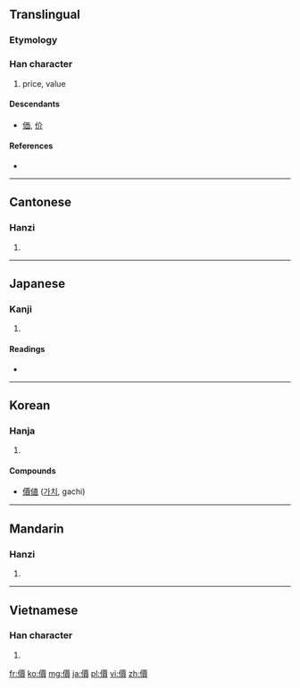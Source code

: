 {{also|价|価}}
==Translingual==
{{ja-forms|[[価]]|[[价]]|價}}

===Etymology===
{{Han compound|人|賈|c1=s|c2=p|t2=sell|ls=psc}}

===Han character===
{{Han char|rn=9|rad=人|as=13|sn=15|four=2128<sub>6</sub>|canj=人一田金 (OMWC)}}

# price, value

====Descendants====
* [[価]], [[价]]

====References====
* {{Han ref|kx=0118.110|dkj=01163|dj=0250.230|hdz=10224.050|uh=50F9|ud=20729|bh=BBF9|bd=48121}}

----

==Cantonese==

===Hanzi===
{{yue-hanzi|jyut=|y=ga3|sim=价}}

# {{defn|lang=yue|sort=人13}}

----

==Japanese==

===Kanji===
{{ja-kanji|grade=|rs=人13}}

# {{defn|lang=ja|sort=人13}}

====Readings====
* {{ja-readings|on=[[か]] (ka), [[け]] (ke)|kun=[[あたい]] (atai)}}

----

==Korean==

===Hanja===
{{ko-hanja|hangeul=가|rv=ga|mr=ka|eumhun=값|ehrv=gap|ehmr=kap|ehy=}}

# {{defn|lang=ko|sort=人13}}

====Compounds====
* [[價値]] ([[가치]], gachi)

----

==Mandarin==

===Hanzi===
{{cmn-hanzi|sim=价|pin=[[jià]] ([[jia4]])|wg=chia<sup>4</sup>}}

# {{defn|lang=cmn|sort=人13}}

----

==Vietnamese==

===Han character===
{{vi-hantu|giá|rs=人13}}

# {{defn|lang=vi|sort=人13}}

[[fr:價]]
[[ko:價]]
[[mg:價]]
[[ja:價]]
[[pl:價]]
[[vi:價]]
[[zh:價]]